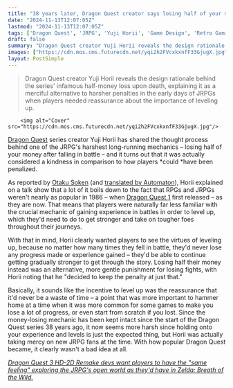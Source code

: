 ```yaml
---
title: "38 years later, Dragon Quest creator says losing half of your money after falling in battle was intended as a kindness to get JRPG players on board with leveling up"
date: "2024-11-13T12:07:05Z"
lastmod: "2024-11-13T12:07:05Z"
tags: ['Dragon Quest', 'JRPG', 'Yuji Horii', 'Game Design', 'Retro Gaming', 'RPG']
draft: false
summary: "Dragon Quest creator Yuji Horii reveals the design rationale behind the series' infamous half-money loss upon death, explaining it as a merciful alternative to harsher penalties in the early days of JRPGs when players needed reassurance about the importance of leveling up."
images: ["https://cdn.mos.cms.futurecdn.net/yqi2h2FVcxkxnfF33GjugX.jpg"]
layout: PostSimple
---
```

> Dragon Quest creator Yuji Horii reveals the design rationale behind the series' infamous half-money loss upon death, explaining it as a merciful alternative to harsher penalties in the early days of JRPGs when players needed reassurance about the importance of leveling up.


        <img alt="Cover" src="https://cdn.mos.cms.futurecdn.net/yqi2h2FVcxkxnfF33GjugX.jpg"/>
        
[<u>Dragon Quest</u>](https://www.gamesradar.com/games/jrpg/dragon-quest/) series creator Yuji Horii has shared the thought process behind one of the JRPG's harshest long-running mechanics – losing half of your money after falling in battle – and it turns out that it was actually considered a kindness in comparison to how players *could *have been penalized. 

As reported by [<u>Otaku Soken</u>](https://0115765.com/archives/99654) (and [<u>translated by Automaton</u>](https://automaton-media.com/en/news/dragon-quest-creator-yuji-horii-finally-reveals-why-you-lose-half-your-money-when-you-die-in-the-games/)), Horii explained on a talk show that a lot of it boils down to the fact that RPGs and JRPGs weren't nearly as popular in 1986 – when [<u>Dragon Quest 1</u>](https://www.gamesradar.com/games/dragon-quest/square-enix-is-giving-the-original-jrpgs-an-hd-2d-upgrade-with-dragon-quest-1-and-2-in-2025/) first released – as they are now. That means that players were naturally far less familiar with the crucial mechanic of gaining experience in battles in order to level up, which they'd need to do to get stronger and take on tougher foes throughout their journeys. 

With that in mind, Horii clearly wanted players to see the virtues of leveling up, because no matter how many times they fell in battle, they'd never lose any progress made or experience gained – they'd be able to continue getting gradually stronger to get through the story. Losing half their money instead was an alternative, more gentle punishment for losing fights, with Horii noting that he "decided to keep the penalty at just that." 

Basically, it sounds like the incentive to level up was the reassurance that it'd never be a waste of time – a point that was more important to hammer home at a time when it was more common for some games to make you lose a lot of progress, or even start from scratch if you lost. Since the money-losing mechanic has been kept intact since the start of the Dragon Quest series 38 years ago, it now seems more harsh since holding onto your experience and levels is just the expected thing, but Horii was actually taking mercy on new JRPG fans at the time. With how popular Dragon Quest became, it clearly wasn't a bad idea at all. 

[<u><em>Dragon Quest 3 HD-2D Remake devs want players to have the "same feeling" exploring the JRPG's open world as they'd have in Zelda: Breath of the Wild.</em></u>](https://www.gamesradar.com/games/dragon-quest/dragon-quest-3-hd-2d-remake-devs-want-players-to-have-the-same-feeling-exploring-the-jrpgs-open-world-as-theyd-have-in-zelda-breath-of-the-wild/)
        